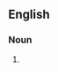 ==English==

===Noun===
{{head|en|noun plural form|head=[[press]] [[conference]]s}}

# {{plural of|press conference|lang=en}}